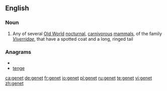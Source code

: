 {{also|genêt}}
==English==

===Noun===
{{en-noun}}

# Any of several [[Old World]] [[nocturnal]], [[carnivorous]] [[mammal]]s, of the family ''[[Viverridae]]'', that have a spotted coat and a long, ringed tail

===Anagrams===
* {{alphagram|eegnt}}
* [[tenge#English|tenge]]

[[ca:genet]]
[[de:genet]]
[[fr:genet]]
[[io:genet]]
[[pl:genet]]
[[ru:genet]]
[[te:genet]]
[[vi:genet]]
[[zh:genet]]